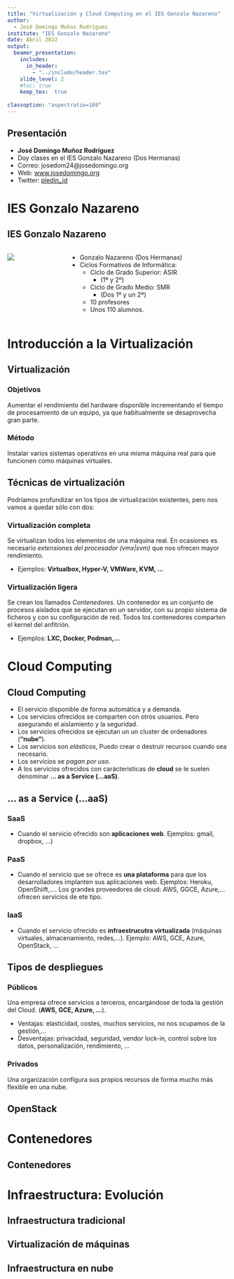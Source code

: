 ```yaml
---
title: "Virtualización y Cloud Computing en el IES Gonzalo Nazareno"
author: 
  - José Domingo Muñoz Rodríguez
institute: "IES Gonzalo Nazareno"
date: Abril 2022
output: 
  beamer_presentation:
    includes:
      in_header: 
        - "../include/header.tex"
    slide_level: 2
    #toc: true
    keep_tex:  true
    
classoption: "aspectratio=169"
---
```


## Presentación

* **José Domingo Muñoz Rodríguez**
* Doy clases en el IES Gonzalo Nazareno (Dos Hermanas)
* Correo: josedom24@josedomingo.org
* Web: [www.josedomingo.org](https://www.josedomingo.org)
* Twitter: [pledin_jd](https://twitter.com/Pledin_JD)

# IES Gonzalo Nazareno

## IES Gonzalo Nazareno

::: columns

:::: column

![](img/gonzalo-nazareno.jpg)

::::

:::: column

- Gonzalo Nazareno (Dos Hermanas)
- Ciclos Formativos de Informática:
  * Ciclo de Grado Superior: ASIR 
      * (1º y 2º)
  * Ciclo de Grado Medio: SMR 
      * (Dos 1º y un 2º)
  * 10 profesores
  * Unos 110 alumnos.

::::

:::

# Introducción a la Virtualización

## Virtualización

### Objetivos

Aumentar el rendimiento del hardware disponible incrementando el tiempo de procesamiento de un
equipo, ya que habitualmente se desaprovecha gran parte.

### Método

Instalar varios sistemas operativos en una misma máquina real para que funcionen como máquinas virtuales.

## Técnicas de virtualización

Podríamos profundizar en los tipos de virtualización existentes, pero nos vamos a quedar sólo con dos:

### Virtualización completa

Se virtualizan todos los elementos de una máquina real. En ocasiones es necesario *extensiones del procesador (vmx|svm)* que nos ofrecen mayor rendimiento. 

* Ejemplos: **Virtualbox, Hyper-V, VMWare, KVM, ...**

### Virtualización ligera

Se crean los llamados *Contenedores*. Un contenedor es un conjunto de procesos aislados que se ejecutan en un servidor, con su propio sistema de ficheros y con su configuración de red. Todos los contenedores comparten el kernel del anfitrión.

* Ejemplos: **LXC, Docker, Podman,...**

# Cloud Computing

## Cloud Computing

* El servicio disponible de forma automática y a demanda.
* Los servicios ofrecidos se comparten con otros usuarios. Pero asegurando el aislamiento y la seguridad.
* Los servicios ofrecidos se ejecutan un un cluster de ordenadores (**"nube"**).
* Los servicios son *elásticos*, Puedo crear o destruir recursos cuando sea necesario.
* Los servicios se *pagan por uso*.
* A los servicios ofrecidos con carácteristicas de **cloud** se le suelen denominar **... as a Service (...aaS)**.

## ... as a Service (...aaS)

### SaaS

* Cuando el servicio ofrecido son **aplicaciones web**. Ejemplos: gmail, dropbox, ...)

### PaaS

* Cuando el servicio que se ofrece es **una plataforma** para que los desarrolladores implanten sus aplicaciones web. Ejemplos: Heroku, OpenShiift,.... Los grandes proveedores de cloud: AWS, GGCE, Azure,... ofrecen servicios de ete tipo.

### IaaS

* Cuando el servicio ofrecido es **infraestrucutra virtualizada** (máquinas virtuales, almacenamiento, redes,...). Ejemplo: AWS, GCE, Azure, OpenStack, ...

## Tipos de despliegues

### Públicos

Una empresa ofrece servicios a terceros, encargándose de toda la gestión del Cloud. (**AWS, GCE, Azure, ...**). 

* Ventajas: elasticidad, costes, muchos servicios, no nos ocupamos de la gestión,...
* Desventajas: privacidad, seguridad, vendor lock-in, control sobre los datos, personalización, rendimiento, ...

### Privados

Una organización configura sus propios recursos de forma mucho más flexible en una nube. 

## OpenStack


# Contenedores

## Contenedores

# Infraestructura: Evolución

## Infraestructura tradicional

## Virtualización de máquinas

## Infraestructura en nube


